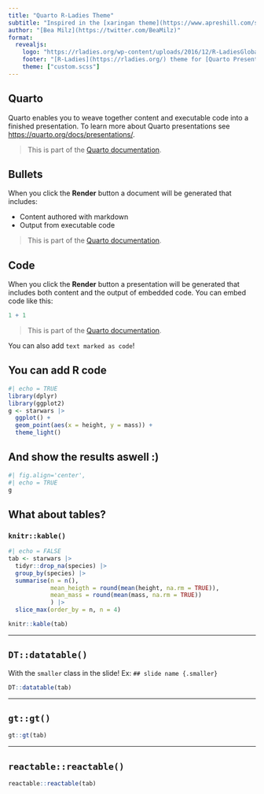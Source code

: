```yaml
---
title: "Quarto R-Ladies Theme"
subtitle: "Inspired in the [xaringan theme](https://www.apreshill.com/slides/rladies-demo-slides.html) made by [Alison Hill](https://www.apreshill.com/) "
author: "[Bea Milz](https://twitter.com/BeaMilz)"
format: 
  revealjs:
    logo: "https://rladies.org/wp-content/uploads/2016/12/R-LadiesGlobal.png"
    footer: "[R-Ladies](https://rladies.org/) theme for [Quarto Presentations](https://quarto.org/docs/presentations/revealjs/index.html). Code available on [GitHub](https://github.com/beatrizmilz/quarto-rladies-theme)."
    theme: ["custom.scss"]
---
```


## Quarto

Quarto enables you to weave together content and executable code into a finished presentation. To learn more about Quarto presentations see <https://quarto.org/docs/presentations/>.

> This is part of the [Quarto documentation](https://quarto.org/docs/presentations/).

## Bullets

When you click the **Render** button a document will be generated that includes:

-   Content authored with markdown
-   Output from executable code

> This is part of the [Quarto documentation](https://quarto.org/docs/presentations/).

## Code

When you click the **Render** button a presentation will be generated that includes both content and the output of embedded code. You can embed code like this:

```r
1 + 1
```

> This is part of the [Quarto documentation](https://quarto.org/docs/presentations/).

You can also add `text marked as code`!

## You can add R code

```r
#| echo = TRUE
library(dplyr)
library(ggplot2)
g <- starwars |> 
  ggplot() +
  geom_point(aes(x = height, y = mass)) +
  theme_light()
```

## And show the results aswell :)

```r
#| fig.align='center',
#| echo = TRUE
g 
```

## What about tables?

### `knitr::kable()`

```r
#| echo = FALSE
tab <- starwars |>
  tidyr::drop_na(species) |> 
  group_by(species) |>
  summarise(n = n(),
            mean_heigth = round(mean(height, na.rm = TRUE)),
            mean_mass = round(mean(mass, na.rm = TRUE))
            ) |> 
  slice_max(order_by = n, n = 4) 

knitr::kable(tab)
```

------------------------------------------------------------------------

## `DT::datatable()` {.smaller}

With the `smaller` class in the slide! Ex: `## slide name {.smaller}`

```r
DT::datatable(tab)
```

------------------------------------------------------------------------

## `gt::gt()`

```r
gt::gt(tab)
```

------------------------------------------------------------------------

## `reactable::reactable()`

```r
reactable::reactable(tab)
```
